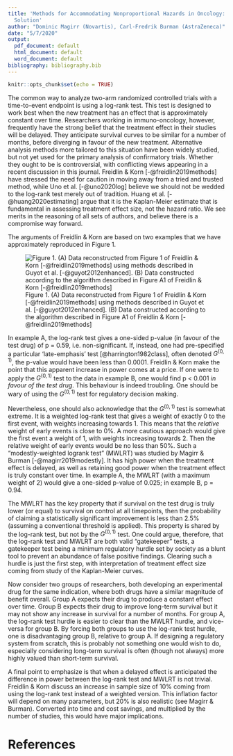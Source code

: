 ```yaml
---
title: 'Methods for Accommodating Nonproportional Hazards in Oncology: A Compromise
  Solution'
author: "Dominic Magirr (Novartis), Carl-Fredrik Burman (AstraZeneca)"
date: "5/7/2020"
output:
  pdf_document: default
  html_document: default
  word_document: default
bibliography: bibliography.bib
---
```


```r
knitr::opts_chunk$set(echo = TRUE)
```

The common way to analyze two-arm randomized controlled trials with a time-to-event endpoint is using a log-rank test. This test is designed to work best when the new treatment has an effect that is approximately constant over time. Researchers working in immuno-oncology, however, frequently have the strong belief that the treatment effect in their studies will be delayed. They anticipate survival curves to be similar for a number of months, before diverging in favour of the new treatment. Alternative analysis methods more tailored to this situation have been widely studied, but not yet used for the primary analysis of confirmatory trials. Whether they ought to be is controversial, with conflicting views appearing in a recent discussion in this journal. Freidlin \& Korn [-@freidlin2019methods] have stressed the need for caution in moving away from a tried and trusted method, while Uno et al. [-@uno2020log] believe we should not be wedded to the log-rank test merely out of tradition. Huang et al. [-@huang2020estimating] argue that it is the Kaplan-Meier estimate that is fundamental in assessing treatment effect size, not the hazard ratio. We see merits in the reasoning of all sets of authors, and believe there is a compromise way forward.

The arguments of Freidlin \& Korn are based on two examples that we have approximately reproduced in Figure 1.

![Figure 1. (A) Data reconstructed from Figure 1 of Freidlin \& Korn [-@freidlin2019methods] using methods described in Guyot et al. [-@guyot2012enhanced]. (B) Data constructed according to the algorithm described in Figure A1 of  Freidlin \& Korn [-@freidlin2019methods]](fk_ex_both.png)

In example A, the log-rank test gives a one-sided p-value (in favour of the test drug) of p = 0.59, i.e. non-significant. If, instead, one had pre-specified a particular 'late-emphasis' test [@harrington1982class], often denoted $G^{(0,1)}$, the p-value would have been less than 0.0001. Freidlin \& Korn make the point that this apparent increase in power comes at a price. If one were to apply the $G^{(0,1)}$ test to the data in example B, one would find p < 0.001 *in favour of the test drug*. This behaviour is indeed troubling. One should be wary of using the $G^{(0,1)}$ test for regulatory decision making.

Nevertheless, one should also acknowledge that the $G^{(0,1)}$ test is somewhat extreme. It is a weighted log-rank test that gives a weight of exactly 0 to the first event, with weights increasing towards 1. This means that the *relative* weight of early events is close to 0%. A more cautious approach would give the first event a weight of 1, with weights increasing towards 2. Then the relative weight of early events would be no less than 50%. Such a "modestly-weighted logrank test" (MWLRT) was studied by Magirr \& Burman [-@magirr2019modestly]. It has high power when the treatment effect is delayed, as well as retaining good power when the treatment effect is truly constant over time. In example A, the MWLRT (with a maximum weight of 2) would give a one-sided p-value of 0.025; in example B, p = 0.94.

The MWLRT has the key property that if survival on the test drug is truly lower (or equal) to survival on control at all timepoints, then the probability of claiming a statistically significant improvement is less than 2.5% (assuming a conventional threshold is applied). This property is shared by the log-rank test, but not by the $G^{(0,1)}$ test. One could argue, therefore, that the log-rank test and MWLRT are both valid "gatekeeper" tests, a gatekeeper test being a minimum regulatory hurdle set by society as a blunt tool to prevent an abundance of false positive findings. Clearing such a hurdle is just the first step, with interpretation of treatment effect size coming from study of the Kaplan-Meier curves.

Now consider two groups of researchers, both developing an experimental drug for the same indication, where both drugs have a similar magnitude of benefit overall. Group A expects their drug to produce a constant effect over time. Group B expects their drug to improve long-term survival but it may not show any increase in survival for a number of months. For group A, the log-rank test hurdle is easier to clear than the MWLRT hurdle, and vice-versa for group B. By forcing both groups to use the log-rank test hurdle, one is disadvantaging group B, relative to group A. If designing a regulatory system from scratch, this is probably not something one would wish to do, especially considering long-term survival is often (though not always) more highly valued than short-term survival.

A final point to emphasize is that when a delayed effect is anticipated the difference in power between the log-rank test and MWLRT is not trivial. Freidlin \& Korn discuss an increase in sample size of 10\% coming from using the log-rank test instead of a weighted version. This inflation factor will depend on many parameters, but 20\% is also realistic (see Magirr & Burman). Converted into time and cost savings, and multiplied by the number of studies, this would have major implications.

# References